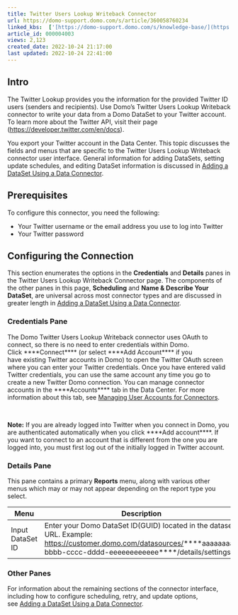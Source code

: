 ```yaml
---
title: Twitter Users Lookup Writeback Connector
url: https://domo-support.domo.com/s/article/360058760234
linked_kbs:  ['[https://domo-support.domo.com/s/knowledge-base/](https://domo-support.domo.com/s/knowledge-base/)', '[https://domo-support.domo.com/s/](https://domo-support.domo.com/s/)', '[https://domo-support.domo.com/s/topic/0TO5w000000ZammGAC](https://domo-support.domo.com/s/topic/0TO5w000000ZammGAC)', '[https://domo-support.domo.com/s/topic/0TO5w000000ZanLGAS](https://domo-support.domo.com/s/topic/0TO5w000000ZanLGAS)', '[https://domo-support.domo.com/s/topic/0TO5w000000ZapVGAS](https://domo-support.domo.com/s/topic/0TO5w000000ZapVGAS)', '[https://domo-support.domo.com/s/article/360042926274](https://domo-support.domo.com/s/article/360042926274)', '[https://domo-support.domo.com/s/article/360042926054](https://domo-support.domo.com/s/article/360042926054)', '[https://domo-support.domo.com/s/article/360058760234](https://domo-support.domo.com/s/article/360058760234)', '[https://domo-support.domo.com/s/topic/0TO5w000000ZapVGAS/writeback-connectors](https://domo-support.domo.com/s/topic/0TO5w000000ZapVGAS/writeback-connectors)', '[https://domo-support.domo.com/s/article/360043429933](https://domo-support.domo.com/s/article/360043429933)', '[https://domo-support.domo.com/s/article/360043429953](https://domo-support.domo.com/s/article/360043429953)', '[https://domo-support.domo.com/s/article/360042925494](https://domo-support.domo.com/s/article/360042925494)', '[https://domo-support.domo.com/s/article/4408174643607](https://domo-support.domo.com/s/article/4408174643607)', '[https://domo-support.domo.com/s/article/360043429913](https://domo-support.domo.com/s/article/360043429913)', '[https://domo-support.domo.com/s/login/](https://domo-support.domo.com/s/login/)']
article_id: 000004003
views: 2,123
created_date: 2022-10-24 21:17:00
last updated: 2022-10-24 22:41:00
---
```




Intro
-----


The Twitter Lookup provides you the information for the provided Twitter ID users (senders and recipients). Use Domo’s Twitter Users Lookup Writeback connector to write your data from a Domo DataSet to your Twitter account. To learn more about the Twitter API, visit their page (<https://developer.twitter.com/en/docs>).


You export your Twitter account in the Data Center. This topic discusses the fields and menus that are specific to the Twitter Users Lookup Writeback connector user interface. General information for adding DataSets, setting update schedules, and editing DataSet information is discussed in [Adding a DataSet Using a Data Connector](/s/article/360042926274 "Adding a DataSet Using a Data Connector").


Prerequisites
-------------


To configure this connector, you need the following:  


* Your Twitter username or the email address you use to log into Twitter
* Your Twitter password


Configuring the Connection
--------------------------


This section enumerates the options in the **Credentials** and **Details** panes in the Twitter Users Lookup Writeback Connector page. The components of the other panes in this page, **Scheduling** and **Name & Describe Your DataSet**, are universal across most connector types and are discussed in greater length in [Adding a DataSet Using a Data Connector](/s/article/360042926274 "Adding a DataSet Using a Data Connector").


### Credentials Pane


The Domo Twitter Users Lookup Writeback connector uses OAuth to connect, so there is no need to enter credentials within Domo. Click ****Connect**** (or select ****Add Account**** if you have existing Twitter accounts in Domo) to open the Twitter OAuth screen where you can enter your Twitter credentials. Once you have entered valid Twitter credentials, you can use the same account any time you go to create a new Twitter Domo connection. You can manage connector accounts in the ****Accounts**** tab in the Data Center. For more information about this tab, see [Managing User Accounts for Connectors](/s/article/360042926054 "Managing User Accounts for Connectors").


 


 


**Note:** If you are already logged into Twitter when you connect in Domo, you are authenticated automatically when you click ****Add account****. If you want to connect to an account that is different from the one you are logged into, you must first log out of the initially logged in Twitter account.



### Details Pane


This pane contains a primary **Reports** menu, along with various other menus which may or may not appear depending on the report type you select.




| Menu | Description |
| --- | --- |
| Input DataSet ID | Enter your Domo DataSet ID(GUID) located in the dataset URL. Example: [https://customer.domo.com/datasources/](https://customer.domo.com/datasources/ "https://customer.domo.com/datasources/")****aaaaaaaa-bbbb-cccc-dddd-eeeeeeeeeeee****/details/settings |


### Other Panes


For information about the remaining sections of the connector interface, including how to configure scheduling, retry, and update options, see [Adding a DataSet Using a Data Connector](/s/article/360042926274 "Adding a DataSet Using a Data Connector").


